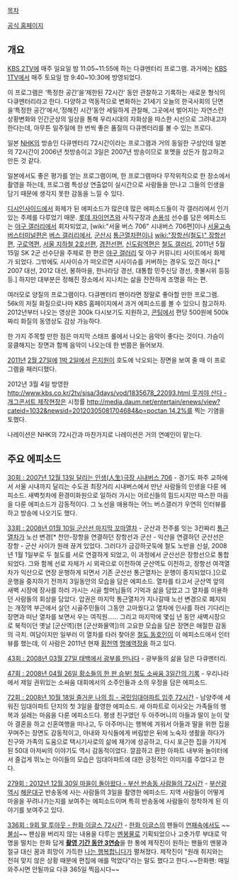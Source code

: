[[목차]]

[http://www.kbs.co.kr/2tv/sisa/3days/index.html 공식 홈페이지]
== 개요 ==
[[KBS 2TV]]에 매주 일요일 밤 11:05~11:55에 하는 다큐멘터리 프로그램.
과거에는 [[KBS 1TV]]에서 매주 토요일 밤 9:40~10:30에 방영되었다.

이 프로그램은 ‘특정한 공간’을‘제한된 72시간’ 동안 관찰하고 기록하는 새로운 형식의 다큐멘터리라고 한다. 다양하고 역동적으로 변화하는 21세기 오늘의 한국사회의 단면을‘특정한 공간’에서,‘정해진 시간’동안 세밀하게 관찰해, 그곳에서 벌어지는 자연스런 상황변화와 인간군상의 일상을 통해 우리시대의 자화상을 따스한 시선으로 그려내고자 한다는데, 아무튼 일주일에 한 번씩 좋은 품질의 다큐멘터리를 볼 수 있는 프로다.

일본 [[NHK]]의 방송인 다큐멘터리 72시간이라는 프로그램과 거의 동일한 구성인데 일본의 72시간이 2006년 첫방송이고 3일은 2007년 방송이므로 포멧을 샀든가 참고하고 만든 것 같다. 

일본에서도 좋은 평가를 얻는 프로그램이며, 한 프로그램마다 무작위적으로 한 장소에서 촬영을 하는데, 프로그램 특성상 연출없이 실시간으로 사람들을 만나고 그들의 인생을 담기 때문에 생각지 못한 감동을 느낄 수 있다.

[[디시인사이드]]에서 화제가 된 에피소드가 많은데 많은 에피소드들이 각 갤러리에서 인기있는 주제를 다루었기 때문. [[롯데 자이언츠]]와 사직구장과 [[손용석]] 선수를 담은 에피소드는 [[야구 갤러리]]에서 회자되었고, [wiki:"서울 버스 706" 시내버스 706편]이나 [[서울고속버스터미널]]편은 [[버스 갤러리]]에서, [[군산시]] [[통근열차]]편이나 [[wiki:"장항선(철도)" 장항선]]편, [[구로역]]편, [[서울 지하철 2호선]]편, [[경전선]]편, [[신도림역]]편은 [[철도 갤러리]], 2011년 5월 15일 SK 2군 선수단을 주제로 한 편은 [[야구 갤러리]] 및 야구 커뮤니티 사이트에서 화제가 되었다. 그밖에도 시사이슈가 떠오르면 시사이슈를 커버하는 경우도 있긴 하다.[* 2007 대선, 2012 대선, 봉하마을, 한나라당 경선, 대통합 민주신당 경선, 촛불시위 등등등.] 하지만 대부분은 정해진 장소에서 지나치는 삶을 잔잔하게 조명을 하는 편.

여러모로 양질의 프로그램이다. 다큐멘터리 팬이라면 정말로 좋아할 만한 프로그램. 56k의 저질 화질으로나마 KBS 홈페이지에서 과거 에피소드를 볼 수 있으니 참고하자. 2012년부터 나오는 영상은 300k 다시보기도 지원하고, [[콘팅]]에서 편당 500원에 500k짜리 화질의 동영상도 감상 가능하다. 

한 가지 주목할 만한 점은 마지막 스태프 롤에서 나오는 음악이 좋다는 것이다. 가슴이 뭉클해지는 장면과 함께 음악이 나오는데 한 번쯤은 들어보자.

[[2011년]] [[2월 27일]]에 [[1박 2일]]에서 [[은지원]]이 호도에 낙오되는 장면을 보여 줄 때 이 프로그램을 패러디했다.

2012년 3월 4일 방영한 [[http://www.kbs.co.kr/2tv/sisa/3days/vod/1835678_22093.html 웃겨야 산다 - 개그콘서트 제작현장]]은 시청률 [[http://media.daum.net/entertain/enews/view?cateid=1032&newsid=20120305081704684&p=poctan 14.2%]]를 찍는 기염을 토했다.

나레이션은 NHK의 72시간과 마찬가지로 나레이션은 거의 연예인이 맡는다.

== 주요 에피소드 ==
[http://www.kbs.co.kr/2tv/sisa/3days/vod/1494355_22093.html 30회 : 2007년 12월 13일 달리는 인생(人生)극장 시내버스 706] - 경기도 파주 교하에서 서울 시내까지 달리는 수도권 최장거리 시내버스에서 만난 사람들의 인생을 다룬 에피소드. 새벽첫차에 환경미화원으로 일하러 가시는 어르신들의 힘드시지만 따스한 마음을 다룬 에피소드가 감동적이다. 그 노선을 애용하는 어느 버스갤러가 우연히 인터뷰를 하고 방송에 나오기도 했다.

[http://www.kbs.co.kr/2tv/sisa/3days/vod/1500375_22093.html 33회 : 2008년 01월 10일 군산선 마지막 꼬마열차] - 군산과 전주를 잇는 3칸짜리 [[통근열차]]가 노선 변경[* 천안-장항을 연결하던 장항선과 군산 - 익산을 연결하던 군산선은 장항 - 군산 사이가 원래 끊겨 있었다. 그러다가 금강하굿둑에 철도 노반을 신설, 2008년 1월 1일부로 두 철도를 서로 연결하게 되었고, 이 과정에서 군산선은 장항선으로 통합되었다. 그와 함께 선로 자체가 시 외곽으로 이전하여 군산역도 이전하고, 장항선 여객열차가 익산으로 연장 운행하게 되면서 기존 군산선 통근열차는 운행이 중지되었다.]으로 운행을 중지하기 전까지 3일동안의 모습을 담은 에피소드. 열차를 타고서 군산역 앞의 새벽 시장에 장사를 하러 가시는 시골 할머님들의 기억과 삶을 담았고 그 열차를 이용하던 사람들의 회상을 담았다. 압권은 마지막 통근열차가 지나갈때 노선 변경으로 폐지되는 개정역 부근에서 살던 시골주민들이 그동안 고마웠다고 열차에 인사를 하러 기다리는 장면과 떠난 열차를 보면서 우는 여직원...... 그리고 마지막에 몇십 년 동안 새벽시장으로 북적이던 옛날 [군산역](현 [군산화물역])의 고요한 모습을 담은 장면은 애절한 감동의 극치. 
여담이지만 일부러 이 열차를 타러 찾아온 [[철도 동호인]]이 이 에피소드에서 인터뷰를 했는데, 이 사람은 2011년 현재 [[횡천역]] [[명예역장]]을 하고 있다.

[http://www.kbs.co.kr/2tv/sisa/3days/vod/1514928_22093.html 43회 : 2008년 03월 27일 태백에서 광부를 만나다] - 광부들의 삶을 담은 다큐멘터리.

[http://www.kbs.co.kr/2tv/sisa/3days/vod/1520546_22093.html 47회 : 2008년 04월 26일 황소들의 한 판 승부! 청도 소싸움 3일간의 기록] - 우리나라에서 제일 권위있는 소싸움 대회에서의 소주인들과 소의 우정을 담은 에피소드.

[http://www.kbs.co.kr/2tv/sisa/3days/vod/1550961_22093.html 72회 : 2008년 10월 18일 즐거운 나의 집 - 국민임대아파트 입주 72시간] - 남양주에 세워진 임대아파트 단지의 첫 3일을 촬영한 에피소드. 새 아파트로 이사오는 가족들의 행복과 설레는 마음을 다룬 에피소드다. 평생 친구였던 두 아주머니의 아들과 딸이 눈이 맞아 결혼을 하고 신혼여행을 떠나고, 두 아주머니는 행복에 겨워서 아들과 딸을 위한 집을 꾸며주는 장면도 감동적이고, 아내와 자식들에게 버림받은 뒤에 노숙자 생활을 하다가 친구와 가족의 도움으로 택시기사로의 삶에 재기에 성공하고, 다시 포근한 집을 가지게 된 50대 아저씨의 이야기도 역시 감동적이었다. 깔끔하고 환한 아파트 내부와 놀이터에서 즐겁게 뛰노는 아이들의 모습은 임대아파트에 대한 긍정적인 이미지를 주었다고 한다.

[http://www.kbs.co.kr/2tv/sisa/3days/view/vod/2073548_60187.html 279회 : 2012년 12월 30일 마을이 돌아왔다 - 부산 반송동 사람들의 72시간] - [[부산광역시]] [[해운대구]] 반송동에 사는 사람들의 3일을 촬영한 에피소드. 지역 사람들이 어떻게 마을을 꾸려나가는지를 보여주는 에피소드이며 특히 반송동에 사람들이 정착하게 된 이야기를 보여주고 있다.

[http://www.kbs.co.kr/2tv/sisa/3days/view/vod/2283198_60187.html 336회 : 9회 말 투아웃 - 한화 이글스 72시간] - [[한화 이글스]]의 팬들이 [[연패]]속에서도 ~~[[불심]]~~ 팬심을 버리지 않는 내용을 다루는 [[멘붕]]물로 기획되었으나 고춧가루 부대로 악명을 떨치는 한화 답게 '''[[한화 이글스/2014년/8월|촬영 기간 동안 3연승]]'''을 한 통에 제작진이 원하는 팬들의 멘붕과 절규 대신 꿈과 희망이 가득한 [[나는 행복합니다]]가 펼쳐졌다. 제작진이 "원래 취지와는 전혀 맞지 않은 상황 때문에 편집에 애를 먹었다"라는 말도 했다고 한다.~~한화팬: 매일 와주시면 안될까요 다큐 365일 찍읍시다~~

